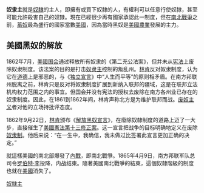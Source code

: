 {{Unreferenced|time=2014-10-19T15:23:52+00:00}}

'''奴隶主'''就是[[奴隸|奴隸]]的主人，即擁有或買下奴隸的人，有權利可以任意行使奴隸，甚至可能允許殺害自己的奴隸。現在已經很少再有國家承認此一制度，但在[[南北戰爭|南北戰爭]]之前，[[蓄奴|蓄奴]]最為盛行的國家當數[[美國|美國]]，因為當時黑奴是[[美國農業|美國農業]]發展的主力。

== 美國黑奴的解放 ==
1862年7月，[[美國国会|美國国会]]通过释放所有奴隶的《第二充公法案》，但并未从[[美国宪法|宪法]]上废除奴隶制度。该法案的目的是打击[[奴隶主|奴隶主]]控制的叛乱州。[[林肯|林肯]]反对奴隶制度，认为它在[[道德|道德]]上是邪恶的，与《[[独立宣言|独立宣言]]》中“人生而平等”的原则相矛盾。在南方邦联州脱离之前，林肯只是反对将奴隶制度扩展到新纳入联邦的疆域，这是在联邦立法机构权力范围之内的事宜。但国会并没有宪法的授权去废除在南方各州业已存在的奴隶制度。因此，在1861到1862年间，林肯声称北方是为维护联邦而战。[[废奴主义|废奴主义]]者对他的立场持批评态度。

1862年9月22日，[[林肯|林肯]]颁布《[[解放黑奴宣言|解放黑奴宣言]]》，在廢除奴隸制度的道路上迈了一大步，直接催生了[[美國憲法第十三修正案|美國憲法第十三修正案]]。这一宣言把战争的目标明确地定义在废除[[奴隶制|奴隶制]]。他后来说：“在一生中，我确信，我未做过比签署此宣言更加正确的决定。”

就這樣美國的南北部爆發了[[南北戰爭|內戰]]，即南北戰爭。1865年4月9日，南方邦联军队总司令[[罗伯特·李|罗伯特·李]]投降，内战结束。隨著美國南北戰爭的結束，這個奴隸階級的制度也就在[[美國|美國]]消失了。

[[Category:奴隸主|]]